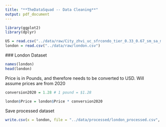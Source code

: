 ```yaml
---
title: "**TheDataSquad -- Data Cleaning**"
output: pdf_document
---
```



```r
library(ggplot2)
library(dplyr)

US = read.csv("../data/raw/City_zhvi_uc_sfrcondo_tier_0.33_0.67_sm_sa_month.csv")
london = read.csv("../data/raw/london.csv")
```

 ### London Dataset

```r
names(london)
head(london)
```

Price is in Pounds, and therefore needs to be converted to USD. Will assume prices are from 2020

```r
conversion2020 = 1.28 # 1 pound = $1.28

london$Price = london$Price * conversion2020
```


Save processed dataset
```r
write.csv(x = london, file = "../data/processed/london_processed.csv", row.names = FALSE)
```

